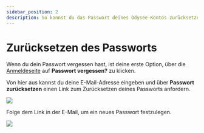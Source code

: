 ---
sidebar_position: 2
description: So kannst du das Passwort deines Odysee-Kontos zurücksetzen.
---

# Zurücksetzen des Passworts

Wenn du dein Passwort vergessen hast, ist deine erste Option, über die [Anmeldeseite](https://odysee.com/$/signin) auf **Passwort vergessen?** zu klicken.

Von hier aus kannst du deine E-Mail-Adresse eingeben und über  **Passwort zurücksetzen** einen Link zum Zurücksetzen deines Passworts anfordern.

![](https://i.imgur.com/gEXRleY.png)

Folge dem Link in der E-Mail, um ein neues Passwort festzulegen.

![](https://i.imgur.com/aoSVH7I.png)
